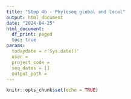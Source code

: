 ```yaml
---
title: "Step 4b - Phyloseq global and local"
output: html_document
date: "2024-04-25"
html_document:
  df_print: paged
  toc: true
params:
  todaydate = r'Sys.date()'
  user =
  project_code = 
  seq_dates = []
  output_path = 
---
```


```r
knitr::opts_chunk$set(echo = TRUE)
```



